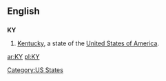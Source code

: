 ==English==

==={{Abbreviation}}===
'''KY'''

# [[Kentucky]], a state of the [[United States of America]].

[[Category:US States]]

[[ar:KY]]
[[pl:KY]]